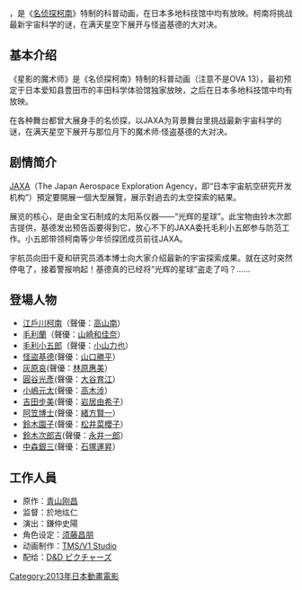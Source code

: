 {{multiple issues|
{{copyedit|time=2013-06-24T09:53:28+00:00}}
{{expand|time=2013-06-24T09:53:28+00:00}}
{{inappropriate tone|time=2013-06-24T09:53:28+00:00}}
{{unreferenced|time=2013-06-24T09:53:28+00:00}}
}}
{{Pathnav|名侦探柯南|名偵探柯南 (動畫)|名偵探柯南動畫集數列表}}
{{noteTA}}
{{Infobox film
| name           = 名侦探柯南 星影的魔术師
| original_name  = {{lang|ja|名探偵コナン 星影の魔術師}}
| image          = 
| image_size     = 
| caption        = 
| director       = [[於地纮仁|於地纮仁]]
| producer       = 
| writer         =  
| narrator       = 
| starring       = [[高山南|高山南]]<br />[[山崎和佳奈|山崎和佳奈]]<br />[[小山力也|小山力也]]<br />[[山口勝平|山口勝平]]
| music          = [[大野克夫|大野克夫]]
| cinematography = 
| editing        = 
| distributor    = [[D&D_ピクチャーズ|D&D ピクチャーズ]]
| released       = {{flagicon|Japan}} 各地播放日期不一，一般在2012年7月～2013年7月之间
| runtime        = 约45分钟，片头播放当天的星空介绍，正片25分钟
| country        = {{日本电影}}
| language       = [[日語|日語]]
| budget         = 
| gross          = 
| preceded_by    = 
| followed_by    = 
}} 
{{日本作品|名侦探柯南 星影的魔术师|名探偵コナン 星影の魔術師}}，是《[[名侦探柯南|名侦探柯南]]》特制的科普动画，在日本多地科技馆中均有放映。柯南将挑战最新宇宙科学的谜，在满天星空下展开与怪盗基德的大对决。

==基本介绍==
《星影的魔术师》是《名侦探柯南》特制的科普动画（注意不是OVA 13），最初预定于日本爱知县豊田市的丰田科学体验馆独家放映，之后在日本多地科技馆中均有放映。

在各种舞台都曾大展身手的名侦探，以JAXA为背景舞台里挑战最新宇宙科学的谜，在满天星空下展开与那位月下的魔术师·怪盗基德的大对决。

==剧情简介==
[[JAXA|JAXA]]（The Japan Aerospace Exploration Agency，即“日本宇宙航空研究开发机构”）預定要開展一個大型展覽，展示對過去的太空探索的結果。

展览的核心，是由全宝石制成的太阳系仪器——“光辉的星球”。此宝物由铃木次郎吉提供，基德发出预告函要得到它，放心不下的JAXA委托毛利小五郎参与防范工作。小五郎带领柯南等少年侦探团成员前往JAXA。

宇航员向田千夏和研究员酒本博士向大家介绍最新的宇宙探索成果。就在这时突然停电了，接着警报响起！基德真的已经将“光辉的星球”盗走了吗？……

==登場人物==
*[[江戶川柯南|江戶川柯南]]（聲優：[[高山南|高山南]]）
*[[毛利蘭|毛利蘭]]（聲優：[[山崎和佳奈|山崎和佳奈]]）
*[[毛利小五郎|毛利小五郎]]（聲優：[[小山力也|小山力也]]）
*[[怪盜基德|怪盜基德]](聲優：[[山口勝平|山口勝平]]）
*[[灰原哀|灰原哀]](聲優：[[林原惠美|林原惠美]]）
*[[圓谷光彥|圓谷光彥]](聲優：[[大谷育江|大谷育江]]）
*[[小嶋元太|小嶋元太]](聲優：[[高木涉|高木涉]]）
*[[吉田步美|吉田步美]](聲優：[[岩居由希子|岩居由希子]]）
*[[阿笠博士|阿笠博士]](聲優：[[緒方賢一|緒方賢一]]）
*[[鈴木園子|鈴木園子]](聲優：[[松井菜櫻子|松井菜櫻子]]）
*[[名偵探柯南角色列表|鈴木次郎吉]](聲優：[[永井一郎|永井一郎]]）
*[[中森銀三|中森銀三]](聲優：[[石塚運昇|石塚運昇]]）

==工作人員==
*原作：[[青山刚昌|青山刚昌]]
*监督：於地纮仁
*演出：鎌仲史陽
*角色设定：[[须藤昌朋|须藤昌朋]]
*动画制作：[[TMS/V1_Studio|TMS/V1 Studio]]
*配给：[[D&D_ピクチャーズ|D&D ピクチャーズ]]


{{名偵探柯南}}

{{DEFAULTSORT:Meitantei Conan Zekaii no Tantei}}
[[Category:2013年日本動畫電影|Category:2013年日本動畫電影]]